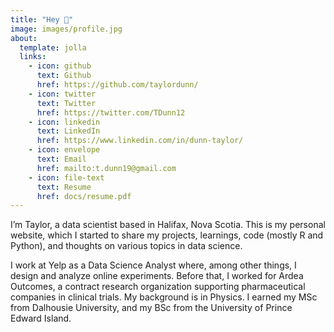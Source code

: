```yaml
---
title: "Hey 👋"
image: images/profile.jpg
about:
  template: jolla
  links:
    - icon: github
      text: Github
      href: https://github.com/taylordunn/
    - icon: twitter
      text: Twitter
      href: https://twitter.com/TDunn12
    - icon: linkedin
      text: LinkedIn
      href: https://www.linkedin.com/in/dunn-taylor/
    - icon: envelope
      text: Email
      href: mailto:t.dunn19@gmail.com
    - icon: file-text
      text: Resume
      href: docs/resume.pdf
---
```


I'm Taylor, a data scientist based in Halifax, Nova Scotia.
This is my personal website, which I started to share my projects, learnings, code (mostly R and Python), and thoughts on various topics in data science.

I work at Yelp as a Data Science Analyst where, among other things, I design and analyze  online experiments.
Before that, I worked for Ardea Outcomes, a contract research organization supporting pharmaceutical companies in clinical trials.
My background is in Physics. I earned my MSc from Dalhousie University, and my BSc from the University of Prince Edward Island.
